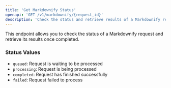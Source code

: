 ```yaml
---
title: 'Get Markdownify Status'
openapi: 'GET /v1/markdownify/{request_id}'
description: 'Check the status and retrieve results of a Markdownify request.'
---
```


This endpoint allows you to check the status of a Markdownify request and retrieve its results once completed.

### Status Values
- `queued`: Request is waiting to be processed
- `processing`: Request is being processed
- `completed`: Request has finished successfully
- `failed`: Request failed to process